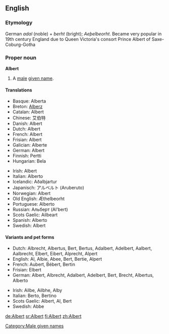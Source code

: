 ==English==

===Etymology===
German ''adal'' (noble) + ''berht'' (bright); {{ang}} ''Aeþelbeorht''. Became very popular in 19th century England due to Queen Victoria's consort Prince Albert of Saxe-Coburg-Gotha

===Proper noun===
'''Albert'''

# A [[male]] [[given name]].

====Translations====
{{top}}
*Basque: Alberta
*Breton: [[Alberz]]
*Catalan: Albert
*Chinese: 艾伯特 
*Danish: Albert
*Dutch: Albert
*French: Albert
*Frisian: Albert
*Galician: Alberte
*German: Albert
*Finnish: Pertti
*Hungarian: Bela
{{mid}}
*Irish: Albert
*Italian: Alberto
*Icelandic: Aðalbjartur
*Japanisch: アルベルト (Aruberuto)
*Norwegian: Albert
*Old English: Æthelbeorht
*Portuguese: Alberto
*Russian: Альберт (Al'bert)
*Scots Gaelic: Ailbeart
*Spanish: Alberto
*Swedish: Albert
{{bottom}}

====Variants and pet forms====
{{top}}
*Dutch: Albrecht, Albertus, Bert, Bertus, Adalbert, Adelbert, Aalbert, Aalbrecht, Elbert, Eibert, Alprecht, Alpert
*English: Al, Albie, Abee, Bert, Bertie, Alpert
*French: Aubert, Bébert, Bertin
*Frisian: Elbert
*German: Albert, Albrecht, Adalbert, Adelbert, Bert, Brecht, Albertus, Alberto
{{mid}}
*Irish: Ailbe, Ailbhe, Alby
*Italian: Berto, Bertino
*Scots Gaelic: Albert, Al, Bert
*Swedish: Abbe
{{bottom}}

[[Category:Male given names]]

[[de:Albert]]
[[sr:Albert]]
[[fi:Albert]]
[[zh:Albert]]